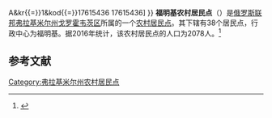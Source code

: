 {{Infobox Settlement
| official_name = 福明基农村居民点
| native_name = Фоминское сельское поселение
| settlement_type = [[农村居民点|农村居民点]]
| subdivision_type = [[国家|国家]]
| subdivision_type1 = [[州_(俄罗斯)|州]]
| subdivision_type2 = [[区_(苏联)|区]]
| subdivision_name = {{RUS}}
| subdivision_name1 = [[弗拉基米尔州|弗拉基米尔州]]
| subdivision_name2 = [[戈罗霍韦茨区|戈罗霍韦茨区]]
| seat_type = 行政中心
| seat = 福明基
| population_as_of=2016
| population_footnotes = <ref name=stat />
| population_total = 2078
| coordinates_display = inline,title
| latd = 55 | latm = 57 | lats = 49 | latNS = N
| longd = 42 | longm = 22 | longs = 07 | longEW = E
| timezone = [[莫斯科时间|MSK]]
| utc_offset = +3
| blank_name = [[俄罗斯市政土地区划代码|OKTMO编码]]
| blank_info = [http://classif.spb.ru/classificators/view/tma.php?st{{=}}A&kr{{=}}1&kod{{=}}17615436 17615436]
}}
'''福明基农村居民点'''（{{lang-ru|Фоминское сельское поселение}}）是[[俄罗斯联邦|俄罗斯联邦]][[弗拉基米尔州|弗拉基米尔州]][[戈罗霍韦茨区|戈罗霍韦茨区]]所属的一个[[农村居民点|农村居民点]]。其下辖有38个居民点，行政中心为福明基。据2016年统计，该农村居民点的人口为2078人。<ref name=stat>{{cite web | url = http://www.gks.ru/free_doc/doc_2016/bul_dr/mun_obr2016.rar | title = Численность населения Российской Федерации по муниципальным образованиям на 1 января 2016 года | language = ru | accessdate = 2016-12-18 | archive-date = 2019-05-13 | archive-url = https://web.archive.org/web/20190513150350/http://www.gks.ru/free_doc/doc_2016/bul_dr/mun_obr2016.rar | dead-url = no }}</ref>

== 参考文献 ==
{{reflist}}

{{Russia-stub}}

[[Category:弗拉基米尔州农村居民点|Category:弗拉基米尔州农村居民点]]